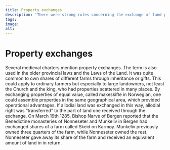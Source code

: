 ```yaml
---
title: Property exchanges
description: 'There were strong rules concerning the exchange of land properties.'
tags:
image: 
alt: 
---
```



# Property exchanges

<Container stil="initial side">
    Several medieval charters mention property exchanges. 
    The term is also used in the older provincial laws and the Laws of the Land. 
    It was quite common to own shares of different farms through inheritance or gifts. 
    This could apply to ordinary farmers but especially to large landowners, not least the Church and the king, who had properties scattered in many places. 
    By exchanging properties of equal value, called makeskifte in Norwegian, one could assemble properties in the same geographical area, which provided operational advantages. 
    If allodial land was exchanged in this way, allodial right was “transferred” to the part of land one received through the exchange. 
    On March 19th 1285, Bishop Narve of Bergen reported that the Benedictine monasteries of Nonneseter and Munkeliv in Bergen had exchanged shares of a farm called Skeid on Karmøy. 
    Munkeliv previously owned three quarters of the farm, while Nonneseter owned the rest. 
    Nonneseter gave away its share of the farm and received an equivalent amount of land in in return.
</Container>

<Work id="ubb-diplom-0257" />
<Spacer height={170}/>